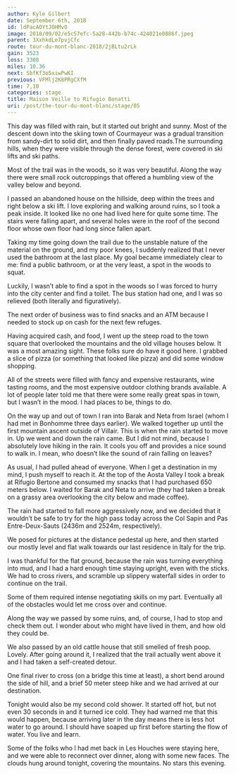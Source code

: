 ```yaml
---
author: Kyle Gilbert
date: September 6th, 2018
id: ldPacAOYtJOHMvO
image: 2018/09/02/e5c57efc-5a28-442b-b74c-424021e0886f.jpeg
parent: 3XxhkdLe7pvjCfc
route: tour-du-mont-blanc-2018/2jBLtu2rLk
gain: 3523
loss: 3308
miles: 10.36
next: SbfKf3o5xiwPwKI
previous: VFMlj2K8PRgCXfM
time: 7,10
categories: stage
title: Maison Veille to Rifugio Bonatti
uri: /post/the-tour-du-mont-blanc/stage/05
---
```


<Stats />

<Route />

This day was filled with rain, but it started out bright and sunny. Most
of the descent down into the skiing town of Courmayeur was a gradual transition
from sandy-dirt to solid dirt, and then finally paved roads.The surrounding
hills, when they were visible through the dense forest, were covered in ski
lifts and ski paths.

Most of the trail was in the woods, so it was very beautiful. Along the way
there were small rock outcroppings that offered a humbling view of the valley
below and beyond.

I passed an abandoned house on the hillside, deep within the trees and right
below a ski lift. I love exploring and walking around ruins, so I took a peak
inside. It looked like no one had lived here for quite some time. The stairs
were falling apart, and several holes were in the roof of the second floor
whose own floor had long since fallen apart.

Taking my time going down the trail due to the unstable nature of the material
on the ground, and my poor knees, I suddenly realized that I never used the
bathroom at the last place. My goal became immediately clear to me: find a
public bathroom, or at the very least, a spot in the woods to squat.

Luckily, I wasn’t able to find a spot in the woods so I was forced to hurry into
the city center and find a toilet. The bus station had one, and I was so
relieved (both literally and figuratively).

The next order of business was to find snacks and an ATM because I needed to
stock up on cash for the next few refuges.

Having acquired cash, and food, I went up the steep road to the town square that
overlooked the mountains and the old village houses below. It was a most
amazing sight. These folks sure do have it good here. I grabbed a slice of
pizza (or something that looked like pizza) and did some window shopping.

All of the streets were filled with fancy and expensive restaurants, wine
tasting rooms, and the most expensive outdoor clothing brands available. A lot
of people later told me that there were some really great spas in town, but I
wasn’t in the mood. I had places to be, things to do.

On the way up and out of town I ran into Barak and Neta from Israel (whom I had
met in Bonhomme three days earlier). We walked together up until the first
mountain ascent outside of Villair. This is when the rain started to move in.
Up we went and down the rain came. But I did not mind, because I absolutely
love hiking in the rain. It cools you off and provides a nice sound to walk in.
I mean, who doesn’t like the sound of rain falling on leaves?

As usual, I had pulled ahead of everyone. When I get a destination in my mind, I
push myself to reach it. At the top of the Aosta Valley I took a break at
Rifugio Bertone and consumed my snacks that I had purchased 650 meters below. I
waited for Barak and Neta to arrive (they had taken a break on a grassy area
overlooking the city below and made coffee).

The rain had started to fall more aggressively now, and we decided that it
wouldn’t be safe to try for the high pass today across the Col Sapin and Pas
Entre-Deux-Sauts (2436m and 2524m, respectively).

We posed for pictures at the distance pedestal up here, and then started our
mostly level and flat walk towards our last residence in Italy for the trip.

I was thankful for the flat ground, because the rain was turning everything into
mud, and I had a hard enough time staying upright, even with the sticks. We had
to cross rivers, and scramble up slippery waterfall sides in order to continue
on the trail.

Some of them required intense negotiating skills on my part. Eventually all of
the obstacles would let me cross over and continue.

Along the way we passed by some ruins, and, of course, I had to stop and check
them out. I wonder about who might have lived in them, and how old they could
be.

We also passed by an old cattle house that still smelled of fresh poop. Lovely.
After going around it, I realized that the trail actually went above it and I
had taken a self-created detour.

One final river to cross (on a bridge this time at least), a short bend around
the side of hill, and a brief 50 meter steep hike and we had arrived at our
destination.

Tonight would also be my second cold shower. It started off hot, but not even 30
seconds in and it turned ice cold. They had warned me that this would happen,
because arriving later in the day means there is less hot water to go around. I
should have soaped up first before starting the flow of water. You live and
learn.

Some of the folks who I had met back in Les Houches were staying here, and we
were able to reconnect over dinner, along with some new faces. The clouds hung
around tonight, covering the mountains. No stars this evening.

